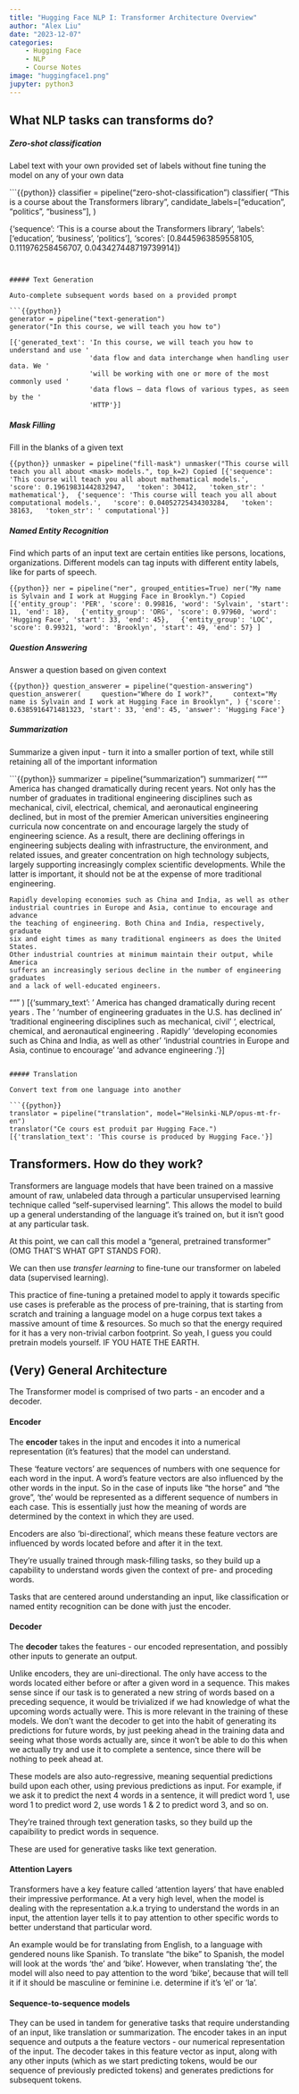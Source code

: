 ```yaml
---
title: "Hugging Face NLP I: Transformer Architecture Overview"
author: "Alex Liu"
date: "2023-12-07"
categories: 
    - Hugging Face
    - NLP
    - Course Notes
image: "huggingface1.png"
jupyter: python3
---
```


## What NLP tasks can transforms do?

##### Zero-shot classification

Label text with your own provided set of labels without fine tuning the model on any of your own data

```{{python}}
classifier = pipeline("zero-shot-classification")
classifier(
    "This is a course about the Transformers library",
    candidate_labels=["education", "politics", "business"],
)

{'sequence': 'This is a course about the Transformers library',
 'labels': ['education', 'business', 'politics'],
 'scores': [0.8445963859558105, 0.111976258456707, 0.043427448719739914]}
```


##### Text Generation

Auto-complete subsequent words based on a provided prompt 

```{{python}}
generator = pipeline("text-generation")
generator("In this course, we will teach you how to")

[{'generated_text': 'In this course, we will teach you how to understand and use '
                    'data flow and data interchange when handling user data. We '
                    'will be working with one or more of the most commonly used '
                    'data flows — data flows of various types, as seen by the '
                    'HTTP'}]
```

##### Mask Filling

Fill in the blanks of a given text

```{{python}}
unmasker = pipeline("fill-mask")
unmasker("This course will teach you all about <mask> models.", top_k=2)
Copied
[{'sequence': 'This course will teach you all about mathematical models.',
  'score': 0.19619831442832947,
  'token': 30412,
  'token_str': ' mathematical'},
 {'sequence': 'This course will teach you all about computational models.',
  'score': 0.04052725434303284,
  'token': 38163,
  'token_str': ' computational'}]
```

##### Named Entity Recognition

Find which parts of an input text are certain entities like persons, locations, organizations. Different models can tag inputs with different entity labels, like for parts of speech. 

```{{python}}
ner = pipeline("ner", grouped_entities=True)
ner("My name is Sylvain and I work at Hugging Face in Brooklyn.")
Copied
[{'entity_group': 'PER', 'score': 0.99816, 'word': 'Sylvain', 'start': 11, 'end': 18}, 
 {'entity_group': 'ORG', 'score': 0.97960, 'word': 'Hugging Face', 'start': 33, 'end': 45}, 
 {'entity_group': 'LOC', 'score': 0.99321, 'word': 'Brooklyn', 'start': 49, 'end': 57}
]
```


##### Question Answering 

Answer a question based on given context

```{{python}}
question_answerer = pipeline("question-answering")
question_answerer(
    question="Where do I work?",
    context="My name is Sylvain and I work at Hugging Face in Brooklyn",
)
{'score': 0.6385916471481323, 'start': 33, 'end': 45, 'answer': 'Hugging Face'}
```

##### Summarization

Summarize a given input - turn it into a smaller portion of text, while still retaining all of the important information  

```{{python}}
summarizer = pipeline("summarization")
summarizer(
    """
    America has changed dramatically during recent years. Not only has the number of 
    graduates in traditional engineering disciplines such as mechanical, civil, 
    electrical, chemical, and aeronautical engineering declined, but in most of 
    the premier American universities engineering curricula now concentrate on 
    and encourage largely the study of engineering science. As a result, there 
    are declining offerings in engineering subjects dealing with infrastructure, 
    the environment, and related issues, and greater concentration on high 
    technology subjects, largely supporting increasingly complex scientific 
    developments. While the latter is important, it should not be at the expense 
    of more traditional engineering.

    Rapidly developing economies such as China and India, as well as other 
    industrial countries in Europe and Asia, continue to encourage and advance 
    the teaching of engineering. Both China and India, respectively, graduate 
    six and eight times as many traditional engineers as does the United States. 
    Other industrial countries at minimum maintain their output, while America 
    suffers an increasingly serious decline in the number of engineering graduates 
    and a lack of well-educated engineers.
"""
)
[{'summary_text': ' America has changed dramatically during recent years . The '
                  'number of engineering graduates in the U.S. has declined in '
                  'traditional engineering disciplines such as mechanical, civil '
                  ', electrical, chemical, and aeronautical engineering . Rapidly '
                  'developing economies such as China and India, as well as other '
                  'industrial countries in Europe and Asia, continue to encourage '
                  'and advance engineering .'}]
```

##### Translation

Convert text from one language into another

```{{python}}
translator = pipeline("translation", model="Helsinki-NLP/opus-mt-fr-en")
translator("Ce cours est produit par Hugging Face.")
[{'translation_text': 'This course is produced by Hugging Face.'}]
```

## Transformers. How do they work?

Transformers are language models that have been trained on a massive amount of raw, unlabeled data through a particular unsupervised learning technique called "self-supervised learning". This allows the model to build up a general understanding of the language it's trained on, but it isn't good at any particular task. 

At this point, we can call this model a "general, pretrained transformer" (OMG THAT'S WHAT GPT STANDS FOR).

We can then use *transfer learning* to fine-tune our transformer on labeled data (supervised learning).

This practice of fine-tuning a pretained model to apply it towards specific use cases is preferable as the process of pre-training, that is starting from scratch and training a language model on a huge corpus text takes a massive amount of time & resources. So much so that the energy required for it has a very non-trivial carbon footprint. So yeah, I guess you could pretrain models yourself. IF YOU HATE THE EARTH.

## (Very) General Architecture

The Transformer model is comprised of two parts - an encoder and a decoder. 


#### Encoder
The **encoder** takes in the input and encodes it into a numerical representation (it's features) that the model can understand.  

These 'feature vectors' are sequences of numbers with one sequence for each word in the input. A word's feature vectors are also influenced by the other words in the input. So in the case of inputs like "the horse" and "the grove", 'the' would be represented as a different sequence of numbers in each case. This is essentially just how the meaning of words are determined by the context in which they are used. 

Encoders are also 'bi-directional', which means these feature vectors are influenced by words located before and after it in the text.

They're usually trained through mask-filling tasks, so they build up a capability to understand words given the context of pre- and proceding words.

Tasks that are centered around understanding an input, like classification or named entity recognition can be done with just the encoder.


#### Decoder
The **decoder** takes the features - our encoded representation, and possibly other inputs to generate an output. 

Unlike encoders, they are uni-directional. The only have access to the words located either before or after a given word in a sequence. This makes sense since if our task is to generated a new string of words based on a preceding sequence, it would be trivialized if we had knowledge of what the upcoming words actually were. This is more relevant in the training of these models. We don't want the decoder to get into the habit of generating its predictions for future words, by just peeking ahead in the training data and seeing what those words actually are, since it won't be able to do this when we actually try and use it to complete a sentence, since there will be nothing to peek ahead at.

These models are also auto-regressive, meaning sequential predictions build upon each other, using previous predictions as input. For example, if we ask it to predict the next 4 words in a sentence, it will predict word 1, use word 1 to predict word 2, use words 1 & 2 to predict word 3, and so on. 

They're trained through text generation tasks, so they build up the capaibility to predict words in sequence.

These are used for generative tasks like text generation. 

#### Attention Layers

Transformers have a key feature called 'attention layers' that have enabled their impressive performance. At a very high level, when the model is dealing with the representation a.k.a trying to understand  the words in an input, the attention layer tells it to pay attention to other specific words to better understand that particular word. 

An example would be for translating from English, to a language with gendered nouns like Spanish. To translate "the bike" to Spanish, the model will look at the words 'the' and 'bike'. However, when translating 'the', the model will also need to pay attention to the word 'bike', because that will tell it if it should be masculine or feminine i.e. determine if it's 'el' or 'la'. 

#### Sequence-to-sequence models

They can be used in tandem for generative tasks that require understanding of an input, like translation or summarization. The encoder takes in an input sequence and outputs a the feature vectors - our numerical representation of the input. The decoder takes in this feature vector as input, along with any other inputs (which as we start predicting tokens, would be our sequence of previously predicted tokens) and generates predictions for subsequent tokens. 



